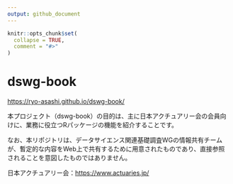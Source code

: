 ```yaml
---
output: github_document
---
```


<!-- README.md is generated from README.Rmd. Please edit that file -->

```r
knitr::opts_chunk$set(
  collapse = TRUE,
  comment = "#>"
)
```

# dswg-book

<!-- badges: start -->

<!-- badges: end -->

<https://ryo-asashi.github.io/dswg-book/>

本プロジェクト（dswg-book）の目的は、主に日本アクチュアリー会の会員向けに、業務に役立つRパッケージの機能を紹介することです。

なお、本リポジトリは、データサイエンス関連基礎調査WGの情報共有チームが、暫定的な内容をWeb上で共有するために用意されたものであり、直接参照されることを意図したものではありません。

日本アクチュアリー会：<https://www.actuaries.jp/>
